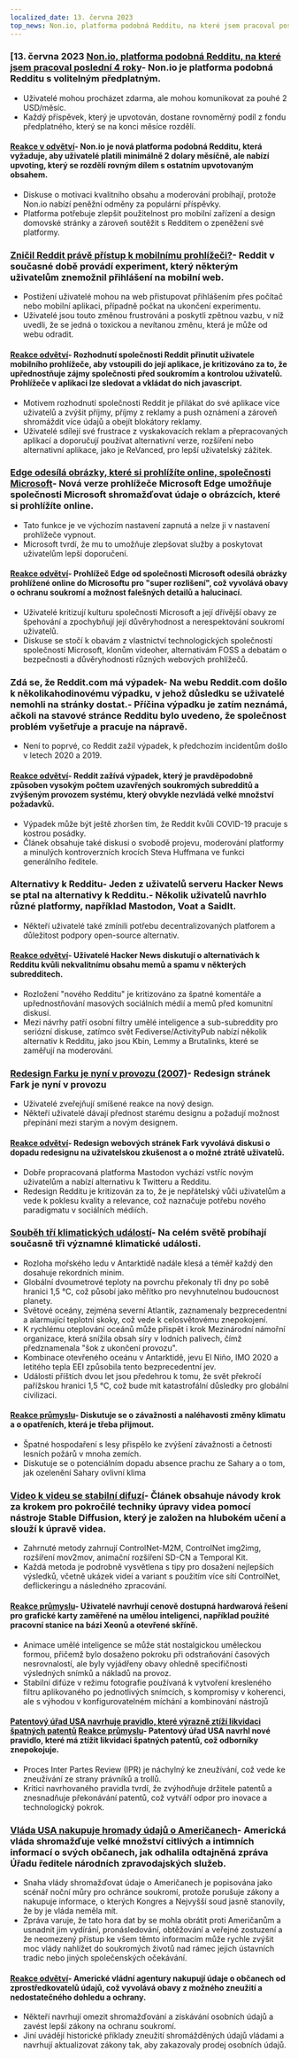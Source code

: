 ```yaml
---
localized_date: 13. června 2023
top_news: Non.io, platforma podobná Redditu, na které jsem pracoval poslední 4 roky
---
```




<CallToAction />

<Steps>

### [13. června 2023 [Non.io, platforma podobná Redditu, na které jsem pracoval poslední 4 roky](https://non.io)- Non.io je platforma podobná Redditu s volitelným předplatným.

- Uživatelé mohou procházet zdarma, ale mohou komunikovat za pouhé 2 USD/měsíc.
- Každý příspěvek, který je upvotován, dostane rovnoměrný podíl z fondu předplatného, který se na konci měsíce rozdělí.

#### [Reakce v odvětví](http://news.ycombinator.com/item?id=36296695)- Non.io je nová platforma podobná Redditu, která vyžaduje, aby uživatelé platili minimálně 2 dolary měsíčně, ale nabízí upvoting, který se rozdělí rovným dílem s ostatním upvotovaným obsahem.

- Diskuse o motivaci kvalitního obsahu a moderování probíhají, protože Non.io nabízí peněžní odměny za populární příspěvky.
- Platforma potřebuje zlepšit použitelnost pro mobilní zařízení a design domovské stránky a zároveň soutěžit s Redditem o zpeněžení své platformy.

### [Zničil Reddit právě přístup k mobilnímu prohlížeči?](https://reddit.com/r/help/comments/135tly1/helpdid_reddit_just_destroy_mobile_browser_access/)- Reddit v současné době provádí experiment, který některým uživatelům znemožnil přihlášení na mobilní web.

- Postižení uživatelé mohou na web přistupovat přihlášením přes počítač nebo mobilní aplikaci, případně počkat na ukončení experimentu.
- Uživatelé jsou touto změnou frustrováni a poskytli zpětnou vazbu, v níž uvedli, že se jedná o toxickou a nevítanou změnu, která je může od webu odradit.

#### [Reakce odvětví](http://news.ycombinator.com/item?id=36287411)- Rozhodnutí společnosti Reddit přinutit uživatele mobilního prohlížeče, aby vstoupili do její aplikace, je kritizováno za to, že upřednostňuje zájmy společnosti před soukromím a kontrolou uživatelů. Prohlížeče v aplikaci lze sledovat a vkládat do nich javascript.

- Motivem rozhodnutí společnosti Reddit je přilákat do své aplikace více uživatelů a zvýšit příjmy, příjmy z reklamy a push oznámení a zároveň shromáždit více údajů a obejít blokátory reklamy.
- Uživatelé sdílejí své frustrace z vyskakovacích reklam a přepracovaných aplikací a doporučují používat alternativní verze, rozšíření nebo alternativní aplikace, jako je ReVanced, pro lepší uživatelský zážitek.

### [Edge odesílá obrázky, které si prohlížíte online, společnosti Microsoft](https://www.neowin.net/news/edge-sends-images-you-view-online-to-microsoft-here-is-how-to-disable-that/)- Nová verze prohlížeče Microsoft Edge umožňuje společnosti Microsoft shromažďovat údaje o obrázcích, které si prohlížíte online.

- Tato funkce je ve výchozím nastavení zapnutá a nelze ji v nastavení prohlížeče vypnout.
- Microsoft tvrdí, že mu to umožňuje zlepšovat služby a poskytovat uživatelům lepší doporučení.

#### [Reakce odvětví](http://news.ycombinator.com/item?id=36295364)- Prohlížeč Edge od společnosti Microsoft odesílá obrázky prohlížené online do Microsoftu pro "super rozlišení", což vyvolává obavy o ochranu soukromí a možnost falešných detailů a halucinací.

- Uživatelé kritizují kulturu společnosti Microsoft a její dřívější obavy ze špehování a zpochybňují její důvěryhodnost a nerespektování soukromí uživatelů.
- Diskuse se stočí k obavám z vlastnictví technologických společností společností Microsoft, klonům videoher, alternativám FOSS a debatám o bezpečnosti a důvěryhodnosti různých webových prohlížečů.

### Zdá se, že Reddit.com má výpadek- Na webu Reddit.com došlo k několikahodinovému výpadku, v jehož důsledku se uživatelé nemohli na stránky dostat.- Příčina výpadku je zatím neznámá, ačkoli na stavové stránce Redditu bylo uvedeno, že společnost problém vyšetřuje a pracuje na nápravě.

- Není to poprvé, co Reddit zažil výpadek, k předchozím incidentům došlo v letech 2020 a 2019.

#### [Reakce odvětví](http://news.ycombinator.com/item?id=36294244)- Reddit zažívá výpadek, který je pravděpodobně způsoben vysokým počtem uzavřených soukromých subredditů a zvýšeným provozem systému, který obvykle nezvládá velké množství požadavků.

- Výpadek může být ještě zhoršen tím, že Reddit kvůli COVID-19 pracuje s kostrou posádky.
- Článek obsahuje také diskusi o svobodě projevu, moderování platformy a minulých kontroverzních krocích Steva Huffmana ve funkci generálního ředitele.

### Alternativy k Redditu- Jeden z uživatelů serveru Hacker News se ptal na alternativy k Redditu.- Několik uživatelů navrhlo různé platformy, například Mastodon, Voat a SaidIt.

- Někteří uživatelé také zmínili potřebu decentralizovaných platforem a důležitost podpory open-source alternativ.

#### [Reakce odvětví](http://news.ycombinator.com/item?id=36293789)- Uživatelé Hacker News diskutují o alternativách k Redditu kvůli nekvalitnímu obsahu memů a spamu v některých subredditech.

- Rozložení "nového Redditu" je kritizováno za špatné komentáře a upřednostňování masových sociálních médií a memů před komunitní diskusí.
- Mezi návrhy patří osobní filtry umělé inteligence a sub-subreddity pro seriózní diskuse, zatímco svět Fediverse/ActivityPub nabízí několik alternativ k Redditu, jako jsou Kbin, Lemmy a Brutalinks, které se zaměřují na moderování.

### [Redesign Farku je nyní v provozu (2007)](https://www.fark.com/comments/2762299/Fark-site-redesign-is-now-live-Hope-nothing-breaks-were-all-out-drinking)- Redesign stránek Fark je nyní v provozu

- Uživatelé zveřejňují smíšené reakce na nový design.
- Někteří uživatelé dávají přednost starému designu a požadují možnost přepínání mezi starým a novým designem.

#### [Reakce odvětví](http://news.ycombinator.com/item?id=36288886)- Redesign webových stránek Fark vyvolává diskusi o dopadu redesignu na uživatelskou zkušenost a o možné ztrátě uživatelů.

- Dobře propracovaná platforma Mastodon vychází vstříc novým uživatelům a nabízí alternativu k Twitteru a Redditu.
- Redesign Redditu je kritizován za to, že je nepřátelský vůči uživatelům a vede k poklesu kvality a relevance, což naznačuje potřebu nového paradigmatu v sociálních médiích.

### [Souběh tří klimatických událostí](https://climatecasino.net/2023/06/wtf-is-happening-an-overview/)- Na celém světě probíhají současně tři významné klimatické události.

- Rozloha mořského ledu v Antarktidě nadále klesá a téměř každý den dosahuje rekordních minim.
- Globální dvoumetrové teploty na povrchu překonaly tři dny po sobě hranici 1,5 °C, což působí jako měřítko pro nevyhnutelnou budoucnost planety.
- Světové oceány, zejména severní Atlantik, zaznamenaly bezprecedentní a alarmující teplotní skoky, což vede k celosvětovému znepokojení.
- K rychlému oteplování oceánů může přispět i krok Mezinárodní námořní organizace, která snížila obsah síry v lodních palivech, čímž předznamenala "šok z ukončení provozu".
- Kombinace otevřeného oceánu v Antarktidě, jevu El Niño, IMO 2020 a letitého tepla EEI způsobila tento bezprecedentní jev.
- Události příštích dvou let jsou předehrou k tomu, že svět překročí pařížskou hranici 1,5 °C, což bude mít katastrofální důsledky pro globální civilizaci.

#### [Reakce průmyslu](http://news.ycombinator.com/item?id=36295136)- Diskutuje se o závažnosti a naléhavosti změny klimatu a o opatřeních, která je třeba přijmout.

- Špatné hospodaření s lesy přispělo ke zvýšení závažnosti a četnosti lesních požárů v mnoha zemích.
- Diskutuje se o potenciálním dopadu absence prachu ze Sahary a o tom, jak ozelenění Sahary ovlivní klima

### [Video k videu se stabilní difuzí](https://stable-diffusion-art.com/video-to-video/)- Článek obsahuje návody krok za krokem pro pokročilé techniky úpravy videa pomocí nástroje Stable Diffusion, který je založen na hlubokém učení a slouží k úpravě videa.

- Zahrnuté metody zahrnují ControlNet-M2M, ControlNet img2img, rozšíření mov2mov, animační rozšíření SD-CN a Temporal Kit.
- Každá metoda je podrobně vysvětlena s tipy pro dosažení nejlepších výsledků, včetně ukázek videí a variant s použitím více sítí ControlNet, deflickeringu a následného zpracování.

#### [Reakce průmyslu](http://news.ycombinator.com/item?id=36288294)- Uživatelé navrhují cenově dostupná hardwarová řešení pro grafické karty zaměřené na umělou inteligenci, například použité pracovní stanice na bázi Xeonů a otevřené skříně.

- Animace umělé inteligence se může stát nostalgickou uměleckou formou, přičemž bylo dosaženo pokroku při odstraňování časových nesrovnalostí, ale byly vyjádřeny obavy ohledně specifičnosti výsledných snímků a nákladů na provoz.
- Stabilní difúze v režimu fotografie používaná k vytvoření kresleného filtru aplikovaného po jednotlivých snímcích, s kompromisy v koherenci, ale s výhodou v konfigurovatelném míchání a kombinování nástrojů

#### [Patentový úřad USA navrhuje pravidlo, které výrazně ztíží likvidaci špatných patentů](https://www.techdirt.com/2023/06/08/us-patent-office-proposes-rule-to-make-it-much-harder-to-kill-bad-patents/) [Reakce průmyslu](http://news.ycombinator.com/item?id=36300958)- Patentový úřad USA navrhl nové pravidlo, které má ztížit likvidaci špatných patentů, což odborníky znepokojuje.

- Proces Inter Partes Review (IPR) je náchylný ke zneužívání, což vede ke zneužívání ze strany právníků a trollů.
- Kritici navrhovaného pravidla tvrdí, že zvýhodňuje držitele patentů a znesnadňuje překonávání patentů, což vytváří odpor pro inovace a technologický pokrok.

### [Vláda USA nakupuje hromady údajů o Američanech](https://www.wired.com/story/odni-commercially-available-information-report/)- Americká vláda shromažďuje velké množství citlivých a intimních informací o svých občanech, jak odhalila odtajněná zpráva Úřadu ředitele národních zpravodajských služeb.

- Snaha vlády shromažďovat údaje o Američanech je popisována jako scénář noční můry pro ochránce soukromí, protože porušuje zákony a nakupuje informace, o kterých Kongres a Nejvyšší soud jasně stanovily, že by je vláda neměla mít.
- Zpráva varuje, že tato hora dat by se mohla obrátit proti Američanům a usnadnit jim vydírání, pronásledování, obtěžování a veřejné zostuzení a že neomezený přístup ke všem těmto informacím může rychle zvýšit moc vlády nahlížet do soukromých životů nad rámec jejich ústavních tradic nebo jiných společenských očekávání.

#### [Reakce odvětví](http://news.ycombinator.com/item?id=36300410)- Americké vládní agentury nakupují údaje o občanech od zprostředkovatelů údajů, což vyvolává obavy z možného zneužití a nedostatečného dohledu a ochrany.

- Někteří navrhují omezit shromažďování a získávání osobních údajů a zavést lepší zákony na ochranu soukromí.
- Jiní uvádějí historické příklady zneužití shromážděných údajů vládami a navrhují aktualizovat zákony tak, aby zakazovaly prodej osobních údajů.

</Steps>

